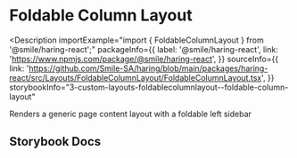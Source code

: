 # Foldable Column Layout

<Description
  importExample="import { FoldableColumnLayout } from '@smile/haring-react';"
  packageInfo={{
    label: '@smile/haring-react',
    link: 'https://www.npmjs.com/package/@smile/haring-react',
  }}
  sourceInfo={{
    link: 'https://github.com/Smile-SA/haring/blob/main/packages/haring-react/src/Layouts/FoldableColumnLayout/FoldableColumnLayout.tsx',
  }}
  storybookInfo="3-custom-layouts-foldablecolumnlayout--foldable-column-layout"
>
  Renders a generic page content layout with a foldable left sidebar
</Description>

## Storybook Docs

<StorybookEmbed
  storyId="3-custom-layouts-foldablecolumnlayout--foldable-column-layout"
  height="700"
/>
